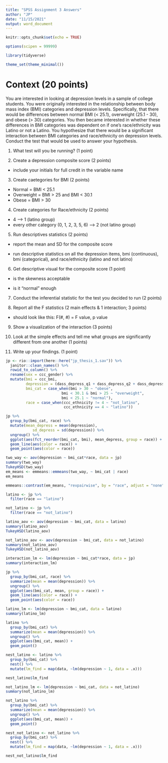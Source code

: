 ```yaml
---
title: "SPSS Assignment 3 Answers"
author: "JP"
date: "11/15/2021"
output: word_document  
---
```


```r
knitr::opts_chunk$set(echo = TRUE)

options(scipen = 99999)

library(tidyverse)

theme_set(theme_minimal())
```

# Context (20 points)

You are interested in looking at depression levels in a sample of college students. You were originally interested in the relationship between body mass index (BMI) categories and depression levels. Specifically, that there would be differences between normal BMI (< 25.1), overweight (25.1 - 30), and obese (> 30) categories. You then became interested in whether these differences in BMI categories was dependent on if one's race/ethnicity was Latino or not a Latino. You hypothesize that there would be a significant interaction between BMI categories and race/ethnicity on depression levels. Conduct the test that would be used to answer your hypothesis. 

1. What test will you be running? (1 point)

2. Create a depression composite score (2 points)

- include your initials for full credit in the variable name

3. Create caetegories for BMI (2 points)

- Normal = BMI < 25.1
- Overweight = BMI > 25 and BMI < 30.1
- Obese = BMI > 30

4. Create categories for Race/ethnicity (2 points)

- 4 --> 1 (latino group)
- every other category  (0, 1, 2, 3, 5, 6) --> 2 (not latino group)

5. Run descriptives statistics (2 points)

- report the mean and SD for the composite score

- run descriptive statistics on all the depression items, bmi (continuous), bmi (categorical), and race/ethnicity (latino and not latino)

6. Get descriptive visual for the composite score (1 point)

- is the skewness acceptable

- is it "normal" enough

7. Conduct the inferential statistic for the test you decided to run (2 points)

8. Report all the F statistics (2 main effects & 1 interaction; 3 points)

- should look like this: F(#, #) = F value, p value

9. Show a visualization of the interaction (3 points)

10. Look at the simple effects and tell me what groups are significantly different from one another (1 points)

11. Write up your findings. (1 point)


```r
jp <- rio::import(here::here("jp_thesis_1.sav")) %>% 
  janitor::clean_names() %>% 
  rowid_to_column() %>% 
  rename(sex = ccc_gender) %>% 
  mutate(bmi = ccc_bmi,
         depression = (dass_depress_q1 + dass_depress_q2 + dass_depress_q3 + dass_depress_q4 + dass_depress_q5 + dass_depress_q6 + dass_depress_q7)/7,
         bmi_cat = case_when(bmi > 30 ~ "obese",
                         bmi < 30.1 & bmi > 25 ~ "overweight",
                         bmi < 25.1 ~ "normal"),
         race = case_when(ccc_ethnicity != 4 ~ "not_latino",
                          ccc_ethnicity == 4 ~ "latino")) 

jp %>% 
  group_by(bmi_cat, race) %>% 
  mutate(mean_depress = mean(depression),
            sd_depress = sd(depression)) %>% 
  ungroup() %>% 
  ggplot(aes(fct_reorder(bmi_cat, bmi), mean_depress, group = race)) + 
  geom_line(aes(color = race)) + 
  geom_point(aes(color = race))

two_way <- aov(depression ~ bmi_cat*race, data = jp)
summary(two_way)
TukeyHSD(two_way)
em_means <- emmeans::emmeans(two_way, ~ bmi_cat | race)
em_means

emmeans::contrast(em_means, "revpairwise", by = "race", adjust = "none")

latino <- jp %>% 
  filter(race == "latino")

not_latino <- jp %>% 
  filter(race == "not_latino")

latino_aov <- aov(depression ~ bmi_cat, data = latino)
summary(latino_aov)
TukeyHSD(latino_aov)

not_latino_aov <- aov(depression ~ bmi_cat, data = not_latino)
summary(not_latino_aov)
TukeyHSD(not_latino_aov)

```

```r

interaction_lm <- lm(depression ~ bmi_cat*race, data = jp)
summary(interaction_lm)

jp %>% 
  group_by(bmi_cat, race) %>% 
  summarize(mean = mean(depression)) %>% 
  ungroup() %>% 
  ggplot(aes(bmi_cat, mean, group = race)) + 
  geom_line(aes(color = race)) + 
  geom_point(aes(color = race)) 

latino_lm <- lm(depression ~ bmi_cat, data = latino)
summary(latino_lm)

latino %>% 
  group_by(bmi_cat) %>% 
  summarize(mean = mean(depression)) %>% 
  ungroup() %>% 
  ggplot(aes(bmi_cat, mean)) + 
  geom_point()

nest_latino <- latino %>% 
  group_by(bmi_cat) %>% 
  nest() %>% 
  mutate(lm_find = map(data, ~lm(depression ~ 1, data = .x)))

nest_latino$lm_find

not_latino_lm <- lm(depression ~ bmi_cat, data = not_latino)
summary(not_latino_lm)

not_latino %>% 
  group_by(bmi_cat) %>% 
  summarize(mean = mean(depression)) %>% 
  ungroup() %>% 
  ggplot(aes(bmi_cat, mean)) + 
  geom_point()

nest_not_latino <- not_latino %>% 
  group_by(bmi_cat) %>% 
  nest() %>% 
  mutate(lm_find = map(data, ~lm(depression ~ 1, data = .x)))

nest_not_latino$lm_find

```

